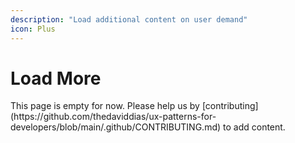 ```yaml
---
description: "Load additional content on user demand"
icon: Plus
---
```



# Load More

<Callout type="warning">
  This page is empty for now. Please help us by
  [contributing](https://github.com/thedaviddias/ux-patterns-for-developers/blob/main/.github/CONTRIBUTING.md)
  to add content.
</Callout>

